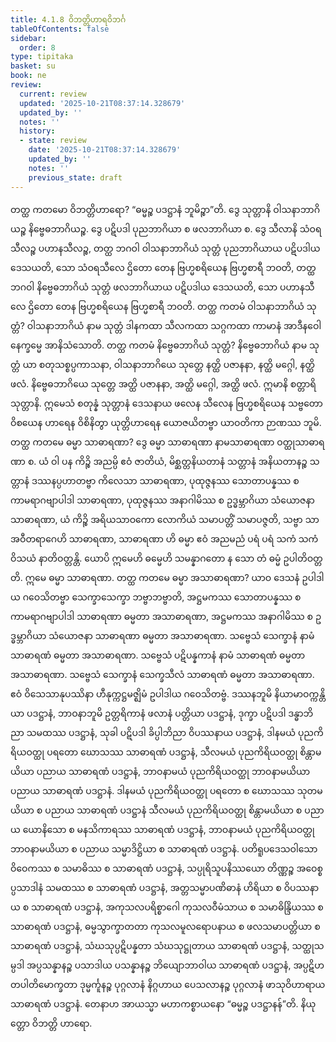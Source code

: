 ```yaml
---
title: 4.1.8 ဝိဘတ္တိဟာရဝိဘင်္ဂ
tableOfContents: false
sidebar:
  order: 8
type: tipitaka
basket: su
book: ne
review:
  current: review
  updated: '2025-10-21T08:37:14.328679'
  updated_by: ''
  notes: ''
  history:
  - state: review
    date: '2025-10-21T08:37:14.328679'
    updated_by: ''
    notes: ''
    previous_state: draft
---
```



<DynamicBreadcrumb />


<ReviewStatus review={frontmatter.review} showDetails={true} />

<HypothesisAnnotation frontmatter={frontmatter} />

<Division number="33" book="ne" e="ch" v="27" p="42">

<Paragraph number="265" book="ne">
တတ္ထ ကတမော ဝိဘတ္တိဟာရော? “ဓမ္မဉ္စ ပဒဋ္ဌာနံ ဘူမိဉ္စာ”တိ.
</Paragraph>

<Paragraph number="266" book="ne">
ဒွေ သုတ္တာနိ ဝါသနာဘာဂိယဉ္စ နိဗ္ဗေဓဘာဂိယဉ္စ. ဒွေ ပဋိပဒါ ပုညဘာဂိယာ စ ဖလဘာဂိယာ စ. ဒွေ သီလာနိ သံဝရသီလဉ္စ ပဟာနသီလဉ္စ, တတ္ထ ဘဂဝါ ဝါသနာဘာဂိယံ သုတ္တံ ပုညဘာဂိယာယ ပဋိပဒါယ ဒေသယတိ, သော သံဝရသီလေ ဌိတော တေန ဗြဟ္မစရိယေန ဗြဟ္မစာရီ ဘဝတိ, တတ္ထ ဘဂဝါ နိဗ္ဗေဓဘာဂိယံ သုတ္တံ ဖလဘာဂိယာယ ပဋိပဒါယ ဒေသယတိ, သော ပဟာနသီလေ ဌိတော တေန ဗြဟ္မစရိယေန ဗြဟ္မစာရီ ဘဝတိ.
</Paragraph>

<Paragraph number="267" book="ne">
တတ္ထ ကတမံ ဝါသနာဘာဂိယံ သုတ္တံ? ဝါသနာဘာဂိယံ နာမ သုတ္တံ ဒါနကထာ သီလကထာ သဂ္ဂကထာ ကာမာနံ အာဒီနဝေါ နေက္ခမ္မေ အာနိသံသောတိ.
</Paragraph>

<Paragraph number="268" book="ne">
တတ္ထ ကတမံ နိဗ္ဗေဓဘာဂိယံ သုတ္တံ? နိဗ္ဗေဓဘာဂိယံ နာမ သုတ္တံ ယာ စတုသစ္စပ္ပကာသနာ, ဝါသနာဘာဂိယေ သုတ္တေ နတ္ထိ ပဇာနနာ, နတ္ထိ မဂ္ဂေါ, နတ္ထိ ဖလံ. နိဗ္ဗေဓဘာဂိယေ သုတ္တေ အတ္ထိ ပဇာနနာ, အတ္ထိ မဂ္ဂေါ, အတ္ထိ ဖလံ. ဣမာနိ စတ္တာရိ သုတ္တာနိ. ဣမေသံ စတုန္နံ သုတ္တာနံ ဒေသနာယ ဖလေန သီလေန ဗြဟ္မစရိယေန သဗ္ဗတော ဝိစယေန ဟာရေန ဝိစိနိတွာ ယုတ္တိဟာရေန ယောဇယိတဗ္ဗာ ယာဝတိကာ ဉာဏဿ ဘူမိ.
</Paragraph>

</Division>
<Division number="34" book="ne" e="ch" v="27" p="42">

<Paragraph number="269" book="ne">
တတ္ထ ကတမေ ဓမ္မာ သာဓာရဏာ? ဒွေ ဓမ္မာ သာဓာရဏာ နာမသာဓာရဏာ ဝတ္ထုသာဓာရဏာ စ. ယံ ဝါ ပန ကိဉ္စိ အညမ္ပိ ဧဝံ ဇာတိယံ, မိစ္ဆတ္တနိယတာနံ သတ္တာနံ အနိယတာနဉ္စ သတ္တာနံ ဒဿနပ္ပဟာတဗ္ဗာ ကိလေသာ သာဓာရဏာ, ပုထုဇ္ဇနဿ သောတာပန္နဿ စ ကာမရာဂဗျာပါဒါ သာဓာရဏာ, ပုထုဇ္ဇနဿ အနာဂါမိဿ စ ဥဒ္ဓမ္ဘာဂိယာ သံယောဇနာ သာဓာရဏာ, ယံ ကိဉ္စိ အရိယသာဝကော လောကိယံ သမာပတ္တိံ သမာပဇ္ဇတိ, သဗ္ဗာ သာ အဝီတရာဂေဟိ သာဓာရဏာ, သာဓာရဏာ ဟိ ဓမ္မာ ဧဝံ အညမညံ ပရံ ပရံ သကံ သကံ ဝိသယံ နာတိဝတ္တန္တိ. ယောပိ ဣမေဟိ ဓမ္မေဟိ သမန္နာဂတော န သော တံ ဓမ္မံ ဥပါတိဝတ္တတိ. ဣမေ ဓမ္မာ သာဓာရဏာ.
</Paragraph>

<Paragraph number="270" book="ne">
တတ္ထ ကတမေ ဓမ္မာ အသာဓာရဏာ? ယာဝ ဒေသနံ ဥပါဒါယ ဂဝေသိတဗ္ဗာ သေက္ခာသေက္ခာ ဘဗ္ဗာဘဗ္ဗာတိ, အဋ္ဌမကဿ သောတာပန္နဿ စ ကာမရာဂဗျာပါဒါ သာဓာရဏာ ဓမ္မတာ အသာဓာရဏာ, အဋ္ဌမကဿ အနာဂါမိဿ စ ဥဒ္ဓမ္ဘာဂိယာ သံယောဇနာ သာဓာရဏာ ဓမ္မတာ အသာဓာရဏာ. သဗ္ဗေသံ သေက္ခာနံ နာမံ သာဓာရဏံ ဓမ္မတာ အသာဓာရဏာ. သဗ္ဗေသံ ပဋိပန္နကာနံ နာမံ သာဓာရဏံ ဓမ္မတာ အသာဓာရဏာ. သဗ္ဗေသံ သေက္ခာနံ သေက္ခသီလံ သာဓာရဏံ ဓမ္မတာ အသာဓာရဏာ. ဧဝံ ဝိသေသာနုပဿိနာ ဟီနုက္ကဋ္ဌမဇ္ဈိမံ ဥပါဒါယ ဂဝေသိတဗ္ဗံ.
</Paragraph>

<Paragraph number="271" book="ne">
ဒဿနဘူမိ နိယာမာဝက္ကန္တိယာ ပဒဋ္ဌာနံ, ဘာဝနာဘူမိ ဥတ္တရိကာနံ ဖလာနံ ပတ္တိယာ ပဒဋ္ဌာနံ, ဒုက္ခာ ပဋိပဒါ ဒန္ဓာဘိညာ သမထဿ ပဒဋ္ဌာနံ, သုခါ ပဋိပဒါ ခိပ္ပါဘိညာ ဝိပဿနာယ ပဒဋ္ဌာနံ, ဒါနမယံ ပုညကိရိယဝတ္ထု ပရတော ဃောသဿ သာဓာရဏံ ပဒဋ္ဌာနံ, သီလမယံ ပုညကိရိယဝတ္ထု စိန္တာမယိယာ ပညာယ သာဓာရဏံ ပဒဋ္ဌာနံ, ဘာဝနာမယံ ပုညကိရိယဝတ္ထု ဘာဝနာမယိယာ ပညာယ သာဓာရဏံ ပဒဋ္ဌာနံ. ဒါနမယံ ပုညကိရိယဝတ္ထု ပရတော စ ဃောသဿ သုတမယိယာ စ ပညာယ သာဓာရဏံ ပဒဋ္ဌာနံ သီလမယံ ပုညကိရိယဝတ္ထု စိန္တာမယိယာ စ ပညာယ ယောနိသော စ မနသိကာရဿ သာဓာရဏံ ပဒဋ္ဌာနံ, ဘာဝနာမယံ ပုညကိရိယဝတ္ထု ဘာဝနာမယိယာ စ ပညာယ သမ္မာဒိဋ္ဌိယာ စ သာဓာရဏံ ပဒဋ္ဌာနံ. ပတိရူပဒေသဝါသော ဝိဝေကဿ စ သမာဓိဿ စ သာဓာရဏံ ပဒဋ္ဌာနံ, သပ္ပုရိသူပနိဿယော တိဏ္ဏဉ္စ အဝေစ္စပ္ပသာဒါနံ သမထဿ စ သာဓာရဏံ ပဒဋ္ဌာနံ, အတ္တသမ္မာပဏိဓာနံ ဟိရိယာ စ ဝိပဿနာယ စ သာဓာရဏံ ပဒဋ္ဌာနံ, အကုသလပရိစ္စာဂေါ ကုသလဝီမံသာယ စ သမာဓိန္ဒြိယဿ စ သာဓာရဏံ ပဒဋ္ဌာနံ, ဓမ္မသွာက္ခာတတာ ကုသလမူလရောပနာယ စ ဖလသမာပတ္တိယာ စ သာဓာရဏံ ပဒဋ္ဌာနံ, သံဃသုပ္ပဋိပန္နတာ သံဃသုဋ္ဌုတာယ သာဓာရဏံ ပဒဋ္ဌာနံ, သတ္ထုသမ္ပဒါ အပ္ပသန္နာနဉ္စ ပသာဒါယ ပသန္နာနဉ္စ ဘိယျောဘာဝါယ သာဓာရဏံ ပဒဋ္ဌာနံ, အပ္ပဋိဟတပါတိမောက္ခတာ ဒုမ္မင်္ကူနဉ္စ ပုဂ္ဂလာနံ နိဂ္ဂဟာယ ပေသလာနဉ္စ ပုဂ္ဂလာနံ ဖာသုဝိဟာရာယ သာဓာရဏံ ပဒဋ္ဌာနံ. တေနာဟ အာယသ္မာ မဟာကစ္စာယနော “ဓမ္မဉ္စ ပဒဋ္ဌာနန်”တိ.

</Paragraph>
</Division>

<Paragraph number="272" type="center" book="ne">
နိယုတ္တော ဝိဘတ္တိ ဟာရော.
</Paragraph>